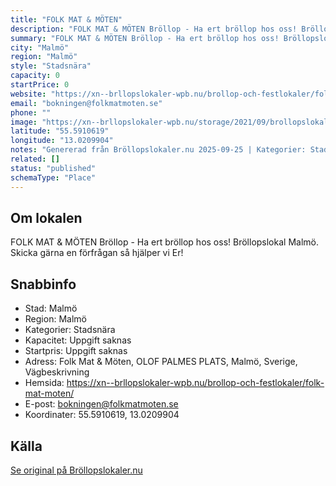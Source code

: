 ```yaml
---
title: "FOLK MAT & MÖTEN"
description: "FOLK MAT & MÖTEN Bröllop - Ha ert bröllop hos oss! Bröllopslokal Malmö. Skicka gärna en förfrågan så hjälper vi Er!"
summary: "FOLK MAT & MÖTEN Bröllop - Ha ert bröllop hos oss! Bröllopslokal Malmö. Skicka gärna en förfrågan så hjälper vi Er!"
city: "Malmö"
region: "Malmö"
style: "Stadsnära"
capacity: 0
startPrice: 0
website: "https://xn--brllopslokaler-wpb.nu/brollop-och-festlokaler/folk-mat-moten/"
email: "bokningen@folkmatmoten.se"
phone: ""
image: "https://xn--brllopslokaler-wpb.nu/storage/2021/09/brollopslokal-skane-brollop.webp"
latitude: "55.5910619"
longitude: "13.0209904"
notes: "Genererad från Bröllopslokaler.nu 2025-09-25 | Kategorier: Stadsnära"
related: []
status: "published"
schemaType: "Place"
---
```


## Om lokalen

FOLK MAT & MÖTEN Bröllop - Ha ert bröllop hos oss! Bröllopslokal Malmö. Skicka gärna en förfrågan så hjälper vi Er!

## Snabbinfo

- Stad: Malmö
- Region: Malmö
- Kategorier: Stadsnära
- Kapacitet: Uppgift saknas
- Startpris: Uppgift saknas
- Adress: Folk Mat & Möten, OLOF PALMES PLATS, Malmö, Sverige, Vägbeskrivning
- Hemsida: https://xn--brllopslokaler-wpb.nu/brollop-och-festlokaler/folk-mat-moten/
- E-post: bokningen@folkmatmoten.se
- Koordinater: 55.5910619, 13.0209904

## Källa

[Se original på Bröllopslokaler.nu](https://xn--brllopslokaler-wpb.nu/brollop-och-festlokaler/folk-mat-moten/)
